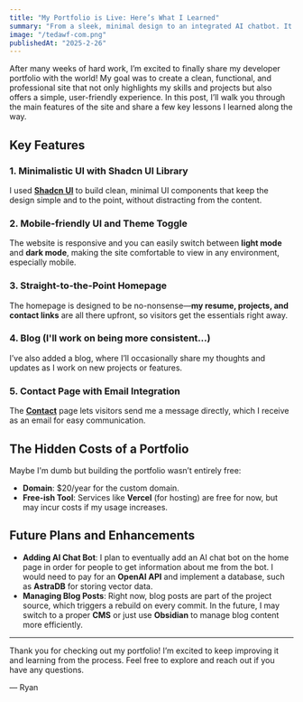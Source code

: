 ```yaml
---
title: "My Portfolio is Live: Here’s What I Learned"
summary: "From a sleek, minimal design to an integrated AI chatbot. It even got a live review from one of my favorite creators!"
image: "/tedawf-com.png"
publishedAt: "2025-2-26"
---
```


After many weeks of hard work, I’m excited to finally share my developer portfolio with the world! My goal was to create a clean, functional, and professional site that not only highlights my skills and projects but also offers a simple, user-friendly experience. In this post, I’ll walk you through the main features of the site and share a few key lessons I learned along the way.

## Key Features

### 1. Minimalistic UI with Shadcn UI Library

I used [**Shadcn UI**](https://ui.shadcn.com/) to build clean, minimal UI components that keep the design simple and to the point, without distracting from the content.

### 2. Mobile-friendly UI and Theme Toggle

The website is responsive and you can easily switch between **light mode** and **dark mode**, making the site comfortable to view in any environment, especially mobile.

### 3. Straight-to-the-Point Homepage

The homepage is designed to be no-nonsense—**my resume, projects, and contact links** are all there upfront, so visitors get the essentials right away.

### 4. Blog (I'll work on being more consistent...)

I’ve also added a blog, where I’ll occasionally share my thoughts and updates as I work on new projects or features.

### 5. Contact Page with Email Integration

The [**Contact**](/contact) page lets visitors send me a message directly, which I receive as an email for easy communication.

## The Hidden Costs of a Portfolio

Maybe I'm dumb but building the portfolio wasn’t entirely free:

- **Domain**: $20/year for the custom domain.
- **Free-ish Tool**: Services like **Vercel** (for hosting) are free for now, but may incur costs if my usage increases.

## Future Plans and Enhancements

- **Adding AI Chat Bot**: I plan to eventually add an AI chat bot on the home page in order for people to get information about me from the bot. I would need to pay for an **OpenAI API** and implement a database, such as **AstraDB** for storing vector data.
- **Managing Blog Posts**: Right now, blog posts are part of the project source, which triggers a rebuild on every commit. In the future, I may switch to a proper **CMS** or just use **Obsidian** to manage blog content more efficiently.

---

Thank you for checking out my portfolio! I’m excited to keep improving it and learning from the process. Feel free to explore and reach out if you have any questions.

— Ryan